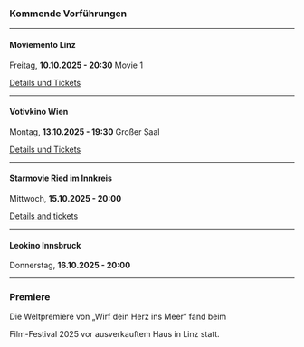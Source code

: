 ### Kommende Vorführungen

***

#### Moviemento Linz

Freitag, **10.10.2025 - 20:30** Movie 1

[Details und Tickets](https://www.moviemento.at/film/wirf-dein-herz-ins-meer)

***

#### Votivkino Wien

Montag, **13.10.2025 - 19:30** Großer Saal

[Details und Tickets](https://www.votivkino.at/film/wirf-dein-herz-ins-meer/)

***

#### Starmovie Ried im Innkreis

Mittwoch, **15.10.2025 - 20:00**

[Details and tickets](https://www.starmovie.at/star-movie-ried/programm/filme/wirf-dein-herz-ins-meer-7033/)

***

#### Leokino Innsbruck

Donnerstag, **16.10.2025 - 20:00**

***

### Premiere

Die Weltpremiere von „Wirf dein Herz ins Meer“ fand beim

<CrossingEuropeLink />

Film-Festival 2025 vor ausverkauftem Haus in Linz statt.

<CrossingEuropeImage />
